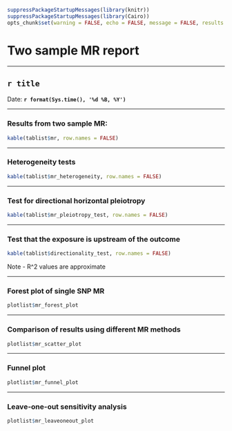 ```r
suppressPackageStartupMessages(library(knitr))
suppressPackageStartupMessages(library(Cairo))
opts_chunk$set(warning = FALSE, echo = FALSE, message = FALSE, results = "asis", fig.width = 6, fig.height = 6, dev = "png", fig.path = paste0("figure/", sanitise_string(title)))
```

# Two sample MR report

---

## `r title`

Date: **`r format(Sys.time(), '%d %B, %Y')`**

---

### Results from two sample MR:

```r
kable(tablist$mr, row.names = FALSE)
```

---

### Heterogeneity tests

```r
kable(tablist$mr_heterogeneity, row.names = FALSE)
```

--- 

### Test for directional horizontal pleiotropy

```r
kable(tablist$mr_pleiotropy_test, row.names = FALSE)
```

--- 

### Test that the exposure is upstream of the outcome

```r
kable(tablist$directionality_test, row.names = FALSE)
```

Note - R^2 values are approximate

---

### Forest plot of single SNP MR

```r
plotlist$mr_forest_plot
```

---

### Comparison of results using different MR methods

```r
plotlist$mr_scatter_plot
```

---

### Funnel plot

```r
plotlist$mr_funnel_plot
```

---

### Leave-one-out sensitivity analysis

```r
plotlist$mr_leaveoneout_plot
```
